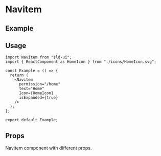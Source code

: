 
<Meta of={Navitem} title="Navitem" />

# Navitem

## Example

<Canvas of={Navitem.NavitemComponent} />

## Usage

```tsx
import Navitem from "sld-ui";
import { ReactComponent as HomeIcon } from "./icons/HomeIcon.svg";

const Example = () => {
  return (
    <Navitem
      permission="/home"
      text="Home"
      Icon={HomeIcon}
      isExpanded={true}
    />
  );
};

export default Example;
```

## Props
Navitem component with different props.
<Controls of={Navitem.NavitemComponent} />
